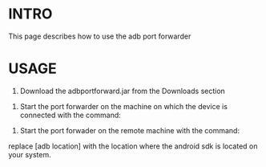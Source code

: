 =INTRO=

This page describes how to use the adb port forwarder

=USAGE=

#  Download the adbportforward.jar from the Downloads section

#  Start the port forwarder on the machine on which the device is connected with the command: 

{{{java -jar adbportforward.jar server adblocation=[adb location]}}}

# Start the port forwader on the remote machine with the command:

{{{java -jar adbportforward.jar client adblocation=[adb location] remotehost=[ip of machine to which android device is connected]}}}

replace [adb location] with the location where the android sdk is located on your system.